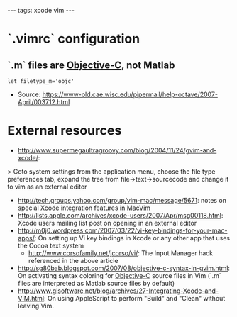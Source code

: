 ---
tags: xcode vim
---
= `.vimrc` configuration =

== `.m` files are [[Objective-C]], not Matlab ==

 let filetype_m='objc'

* Source: https://www-old.cae.wisc.edu/pipermail/help-octave/2007-April/003712.html

= External resources =

* http://www.supermegaultragroovy.com/blog/2004/11/24/gvim-and-xcode/:

> Goto system settings from the application menu, choose the file type preferences tab, expand the tree from file->text->sourcecode and change it to vim as an external editor

* http://tech.groups.yahoo.com/group/vim-mac/message/5671: notes on special [[Xcode]] integration features in [[MacVim]]
* http://lists.apple.com/archives/xcode-users/2007/Apr/msg00118.html: Xcode users mailing list post on opening in an external editor
* http://m0j0.wordpress.com/2007/03/22/vi-key-bindings-for-your-mac-apps/: On setting up Vi key bindings in Xcode or any other app that uses the Cocoa text system
** http://www.corsofamily.net/jcorso/vi/: The Input Manager hack referenced in the above article
* http://sg80bab.blogspot.com/2007/08/objective-c-syntax-in-gvim.html: On activating syntax coloring for [[Objective-C]] source files in Vim (`.m` files are interpreted as Matlab source files by default)
* http://www.glsoftware.net/blog/archives/27-Integrating-Xcode-and-VIM.html: On using AppleScript to perform "Build" and "Clean" without leaving Vim.
